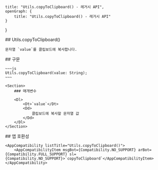 
    title: "Utils.copyToClipboard() - 레거시 API",
    openGraph: {
        title: "Utils.copyToClipboard() - 레거시 API"
    }
}

<Section>
    ## Utils.copyToClipboard()

    문자열 `value`를 클립보드에 복사합니다.
</Section>
<Section>
    ## 구문

    ~~~js
    Utils.copyToClipboard(value: String);
    ~~~

    <Section>
        ### 매개변수

        <Dl>
            <Dt>`value`</Dt>
            <Dd>
                클립보드에 복사할 문자열 값
            </Dd>
        </Dl>
    </Section>
</Section>
<Section>
    ## 앱 호환성

    <AppCompatibility listTitle="Utils.copyToClipboard()">
        <AppCompatibilityItem msgBot={Compatibility.NO_SUPPORT} arBot={Compatibility.FULL_SUPPORT} sl={Compatibility.NO_SUPPORT}>`copyToClipboard`</AppCompatibilityItem>
    </AppCompatibility>
</Section>